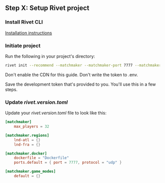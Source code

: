 ## Step X: Setup Rivet project

### Install Rivet CLI

[Installation instructions](https://github.com/rivet-gg/cli)

### Initiate project

Run the following in your project's directory:

```bash
rivet init --recommend --matchmaker --matchmaker-port 7777 --matchmaker-dockerfile 'Dockerfile'
```

Don't enable the CDN for this guide. Don't write the token to .env.

Save the development token that's provided to you. You'll use this in a few steps.

### Update _rivet.version.toml_

Update your _rivet.version.toml_ file to look like this:

```toml rivet.version.toml
[matchmaker]
	max_players = 32

[matchmaker.regions]
	lnd-atl = {}
	lnd-fra = {}

[matchmaker.docker]
	dockerfile = "Dockerfile"
	ports.default = { port = 7777, protocol = "udp" }

[matchmaker.game_modes]
	default = {}
```